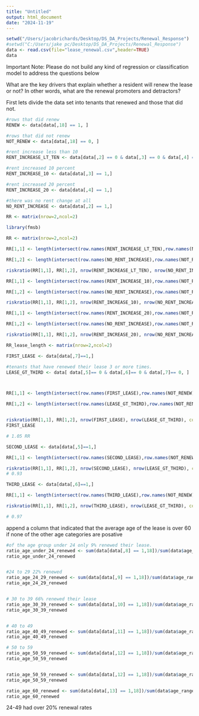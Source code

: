 ```yaml
---
title: "Untitled"
output: html_document
date: "2024-11-19"
---
```


```r
setwd("/Users/jacobrichards/Desktop/DS_DA_Projects/Renewal_Response")
#setwd("C:/Users/jake pc/Desktop/DS_DA_Projects/Renewal_Response")
data <- read.csv(file="lease_renewal.csv",header=TRUE)
data
```

Important Note: Please do not build any kind of regression or classification model to address the questions below

What are the key drivers that explain whether a resident will renew the lease or not? In other words, what are the renewal promoters and detractors?

First lets divide the data set into tenants that renewed and those that did not.

```r
#rows that did renew 
RENEW <- data[data[,18] == 1, ]

#rows that did not renew 
NOT_RENEW <- data[data[,18] == 0, ]

#rent increase less than 10 
RENT_INCREASE_LT_TEN <- data[data[,2] == 0 & data[,3] == 0 & data[,4] == 0,]

#rent increased 10 percent 
RENT_INCREASE_10 <- data[data[,3] == 1,]

#rent increased 20 percent 
RENT_INCREASE_20 <- data[data[,4] == 1,]

#there was no rent change at all 
NO_RENT_INCREASE <- data[data[,2] == 1,]

RR <- matrix(nrow=2,ncol=2)

```

```r
library(fmsb)

RR <- matrix(nrow=2,ncol=2)

RR[1,1] <- length(intersect(row.names(RENT_INCREASE_LT_TEN),row.names(NOT_RENEW)))

RR[1,2] <- length(intersect(row.names(NO_RENT_INCREASE),row.names(NOT_RENEW)))

riskratio(RR[1,1], RR[1,2], nrow(RENT_INCREASE_LT_TEN), nrow(NO_RENT_INCREASE), conf.level=0.95, p.calc.by.independence=TRUE) 
```

```r
RR[1,1] <- length(intersect(row.names(RENT_INCREASE_10),row.names(NOT_RENEW)))

RR[1,2] <- length(intersect(row.names(NO_RENT_INCREASE),row.names(NOT_RENEW)))

riskratio(RR[1,1], RR[1,2], nrow(RENT_INCREASE_10), nrow(NO_RENT_INCREASE), conf.level=0.95, p.calc.by.independence=TRUE) 
```

```r
RR[1,1] <- length(intersect(row.names(RENT_INCREASE_20),row.names(NOT_RENEW)))

RR[1,2] <- length(intersect(row.names(NO_RENT_INCREASE),row.names(NOT_RENEW)))

riskratio(RR[1,1], RR[1,2], nrow(RENT_INCREASE_20), nrow(NO_RENT_INCREASE), conf.level=0.95, p.calc.by.independence=TRUE) 
```

```r
RR_lease_length <- matrix(nrow=2,ncol=2)

FIRST_LEASE <- data[data[,7]==1,]

#tenants that have renewed their lease 3 or more times. 
LEASE_GT_THIRD <- data[ data[,5]== 0 & data[,6]== 0 & data[,7]== 0, ]



RR[1,1] <- length(intersect(row.names(FIRST_LEASE),row.names(NOT_RENEW)))

RR[1,2] <- length(intersect(row.names(LEASE_GT_THIRD),row.names(NOT_RENEW)))


riskratio(RR[1,1], RR[1,2], nrow(FIRST_LEASE), nrow(LEASE_GT_THIRD), conf.level=0.95, p.calc.by.independence=TRUE) 
FIRST_LEASE

# 1.05 RR 

```

```r
SECOND_LEASE <- data[data[,5]==1,]

RR[1,1] <- length(intersect(row.names(SECOND_LEASE),row.names(NOT_RENEW)))

riskratio(RR[1,1], RR[1,2], nrow(SECOND_LEASE), nrow(LEASE_GT_THIRD), conf.level=0.95, p.calc.by.independence=TRUE) 
# 0.93
```

```r
THIRD_LEASE <- data[data[,6]==1,]

RR[1,1] <- length(intersect(row.names(THIRD_LEASE),row.names(NOT_RENEW)))

riskratio(RR[1,1], RR[1,2], nrow(THIRD_LEASE), nrow(LEASE_GT_THIRD), conf.level=0.95, p.calc.by.independence=TRUE) 

# 0.97 
```

append a column that indicated that the average age of the lease is over 60 if none of the other age categories are posative

```r


#of the age group under 24 only 9% renewed their lease. 
ratio_age_under_24_renewed <- sum(data[data[,8] == 1,18])/sum(data$age_range_under_24)
ratio_age_under_24_renewed


#24 to 29 22% renewed 
ratio_age_24_29_renewed <- sum(data[data[,9] == 1,18])/sum(data$age_range_24_29) 
ratio_age_24_29_renewed


# 30 to 39 66% renewed their lease 
ratio_age_30_39_renewed <- sum(data[data[,10] == 1,18])/sum(data$age_range_30_39)
ratio_age_30_39_renewed


# 40 to 49 
ratio_age_40_49_renewed <- sum(data[data[,11] == 1,18])/sum(data$age_range_40_49)
ratio_age_40_49_renewed

# 50 to 59 
ratio_age_50_59_renewed <- sum(data[data[,12] == 1,18])/sum(data$age_range_50_59)
ratio_age_50_59_renewed


ratio_age_50_59_renewed <- sum(data[data[,12] == 1,18])/sum(data$age_range_50_59)
ratio_age_50_59_renewed

ratio_age_60_renewed <- sum(data[data[,13] == 1,18])/sum(data$age_range_60)
ratio_age_60_renewed
```


24-49 had over 20% renewal rates 


